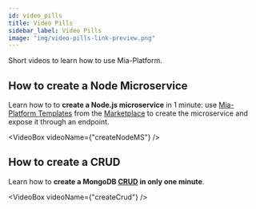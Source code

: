```yaml
---
id: video_pills
title: Video Pills
sidebar_label: Video Pills
image: "img/video-pills-link-preview.png"
---
```


Short videos to learn how to use Mia-Platform.


## How to create a Node Microservice

Learn how to to **create a Node.js microservice** in 1 minute: use [Mia-Platform Templates](../../marketplace/templates/mia_templates) from the [Marketplace](../../marketplace/overview_marketplace) to create the microservice and expose it through an endpoint.

<VideoBox videoName={"createNodeMS"} />

## How to create a CRUD

Learn how to **create a MongoDB [CRUD](../../development_suite/api-console/api-design/crud_advanced) in only one minute**.

<VideoBox videoName={"createCrud"} />
